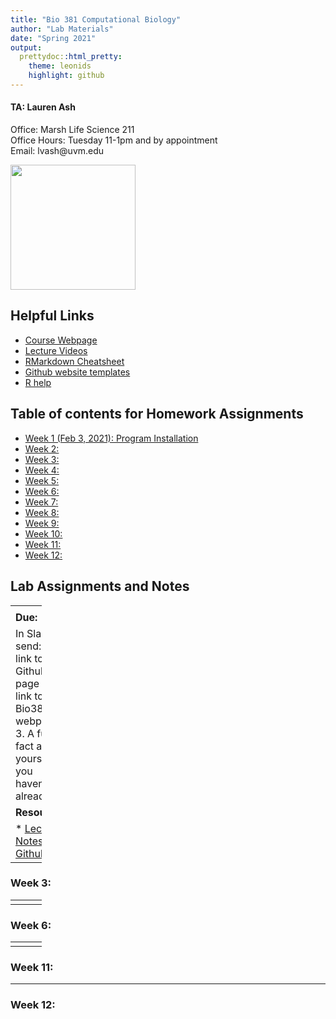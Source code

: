 ```yaml
---
title: "Bio 381 Computational Biology"
author: "Lab Materials"
date: "Spring 2021"
output: 
  prettydoc::html_pretty:
    theme: leonids
    highlight: github
---
```


<p align="center">

#### TA: Lauren Ash 
Office: Marsh Life Science 211   
Office Hours: Tuesday 11-1pm and by appointment    
Email: lvash@uvm.edu   

<img src="Lauren.jpg" width="200" height="200" />

## Helpful Links   
* [Course Webpage](https://gotellilab.github.io/Bio381/)   
* [Lecture Videos](https://ngotelli.github.io/Bio381Vids)  
* [RMarkdown Cheatsheet](https://www.rstudio.com/wp-content/uploads/2015/02/rmarkdown-cheatsheet.pdf)   
* [Github website templates](https://jekyllthemes.io/)   
* [R help](http://stackoverflow.com/questions/tagged/r)   

## Table of contents for Homework Assignments    
* [Week 1 (Feb 3, 2021): Program Installation ](#id-section1)
* [Week 2: ](#id-section2)
* [Week 3: ](#id-section3)
* [Week 4: ](#id-section4)
* [Week 5: ](#id-section5)
* [Week 6: ](#id-section6) 
* [Week 7: ](#id-section7)
* [Week 8: ](#id-section8)
* [Week 9: ](#id-section9)  
* [Week 10: ](#id-section10)
* [Week 11: ](#id-section11)  
* [Week 12: ](#id-section12)  


## Lab Assignments and Notes

------
<div id='id-section1'/>
### Week 1: Program Installation  
#### February 3, 2021
[Assignment Page](https://gotellilab.github.io/Bio381/Homeworks/Homework01_S2021.html)   
   
**Due:**   
1. R, RStudio/tinytex, Typora, and Github up and working!   
   
**Resources:**  
   
* [Installation instructions](https://gotellilab.github.io/Bio381/CourseMaterials/Installation_Instructions.html)     
* [`tinytex` package](https://yihui.org/tinytex/)   

------
<div id='id-section2'/>
### Week 2: Setting up your webpage  
#### February 10, 2021
[Assignment Page](https://gotellilab.github.io/Bio381/Homeworks/Homework02_S2021.html) 
   
**Due:**  
   
In Slack, send:   
1. A link to your Github page    
2. A link to your Bio381 webpage  
3. A fun fact about yourself (if you haven't already)   
 
**Resources:** 
  
* [Lecture Notes: Github](https://gotellilab.github.io/Bio381/Lectures/Lecture02_S2021.html)   

------
<div id='id-section3'/>
### Week 3:    


------
<div id='id-section4'/>
### Week 4: 

------
<div id='id-section5'/>   
### Week 5: 

------
<div id='id-section6'/>   
### Week 6: 

------
<div id='id-section8'/>
### Week 8: 

------
<div id='id-section10'/>
### Week 10: 

------
<div id='id-section11'/>
### Week 11: 

------
<div id='id-section12'/>
### Week 12: 
